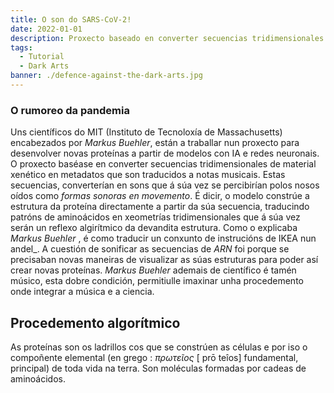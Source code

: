 ```yaml
---
title: O son do SARS-CoV-2!
date: 2022-01-01
description: Proxecto baseado en converter secuencias tridimensionales de material xenético en metadatos que son traducidos a notas musicais.
tags:
  - Tutorial
  - Dark Arts
banner: ./defence-against-the-dark-arts.jpg
---
```


### O rumoreo da pandemia

Uns científicos do  MIT (Instituto de Tecnoloxía de  Massachusetts)  encabezados por  *Markus  Buehler*, están a traballar nun proxecto para desenvolver novas proteínas a partir de modelos con  IA e redes neuronais. O proxecto baséase en converter secuencias  tridimensionales de material xenético en metadatos  que son traducidos a notas musicais. Estas secuencias, converterían en sons que á súa vez se percibirían polos nosos oídos como *formas sonoras en movemento*. É dicir, o modelo constrúe a estrutura da proteína directamente a partir da súa secuencia, traducindo patróns de  aminoácidos en xeometrías  tridimensionales que á súa vez serán un reflexo  algirítmico da devandita estrutura. Como o explicaba *Markus  Buehler* , é como traducir un conxunto de instrucións de IKEA nun andel_. 
A cuestión de  sonificar as secuencias de *ARN* foi  porque se precisaban novas maneiras de visualizar as súas estruturas para poder así crear novas proteínas.   *Markus  Buehler* ademais de científico é tamén músico,  esta dobre condición, permitiulle imaxinar unha procedemento onde integrar a música e a ciencia. 

## Procedemento  algorítmico 

As proteínas son os ladrillos cos que se constrúen as células e por iso o compoñente elemental (en grego : *πρωτεῖος* [ prō teîos] fundamental, principal) de toda vida na terra. Son moléculas formadas por cadeas de  aminoácidos. 



